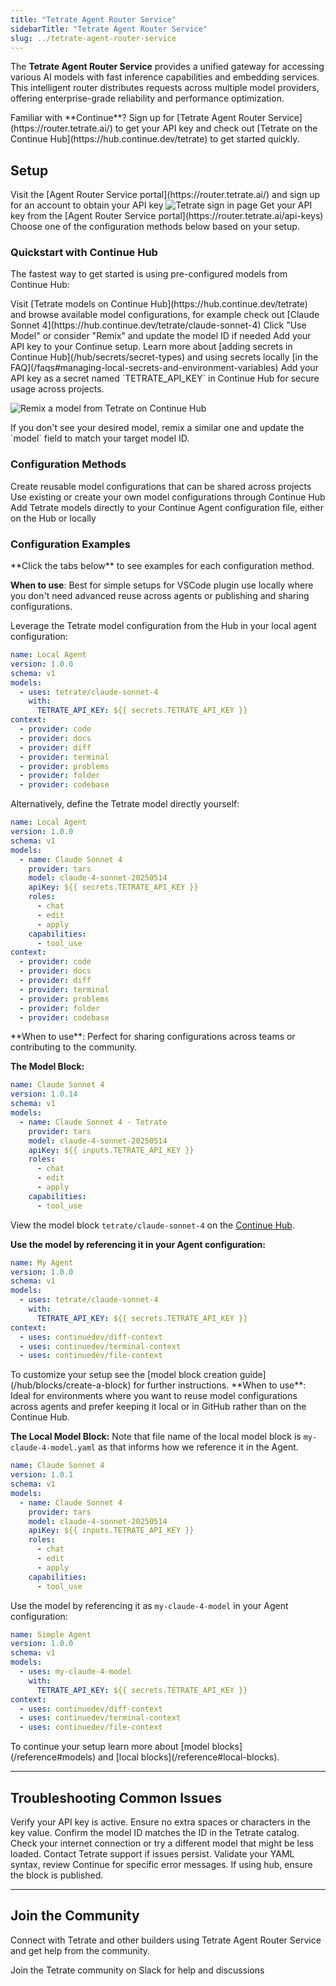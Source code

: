 ```yaml
---
title: "Tetrate Agent Router Service"
sidebarTitle: "Tetrate Agent Router Service"
slug: ../tetrate-agent-router-service
---
```


The **Tetrate Agent Router Service** provides a unified gateway for accessing various AI models with fast inference capabilities and embedding services. This intelligent router distributes requests across multiple model providers, offering enterprise-grade reliability and performance optimization.

<Tip>
Familiar with **Continue**? Sign up for [Tetrate Agent Router Service](https://router.tetrate.ai/) to get your API key and check out [Tetrate on the Continue Hub](https://hub.continue.dev/tetrate) to get started quickly. 
</Tip>

## Setup

<Steps>
<Step title="Login or Sign Up to Tetrate Agent Router Service">
Visit the [Agent Router Service portal](https://router.tetrate.ai/) and sign up for an account to obtain your API key
<img src="../assets/tetrate-sign-in.png" alt="Tetrate sign in page" style={{width: '300px', maxWidth: '100%'}} />
</Step>

<Step title="Get your API Key">
Get your API key from the [Agent Router Service portal](https://router.tetrate.ai/api-keys)
</Step>

<Step title="Configure your Continue Environment">
Choose one of the configuration methods below based on your setup.
</Step>

</Steps>


### Quickstart with Continue Hub

The fastest way to get started is using pre-configured models from Continue Hub:

<Steps>
<Step title="Browse Available Models">
Visit [Tetrate models on Continue Hub](https://hub.continue.dev/tetrate) and browse available model configurations, for example check out [Claude Sonnet 4](https://hub.continue.dev/tetrate/claude-sonnet-4)
</Step>

<Step title="Use or Remix a Model">
Click "Use Model" or consider "Remix" and update the model ID if needed
</Step>

<Step title="Add your API Key">
Add your API key to your Continue setup. Learn more about [adding secrets in Continue Hub](/hub/secrets/secret-types) and using secrets locally [in the FAQ](/faqs#managing-local-secrets-and-environment-variables)
<Tip>
Add your API key as a secret named `TETRATE_API_KEY` in Continue Hub for secure usage across projects.
</Tip>
</Step>
</Steps>

![Remix a model from Tetrate on Continue Hub](../assets/tetrate-remix.png)

<Info>
If you don't see your desired model, remix a similar one and update the `model` field to match your target model ID.
</Info>

### Configuration Methods

<CardGroup cols={1}>
  <Card title="Local Model Block" icon="folder" vertical>
    Create reusable model configurations that can be shared across projects
  </Card>
  <Card title="Continue Hub Model Block" icon="cloud" vertical>
    Use existing or create your own model configurations through Continue Hub
  </Card>
  <Card title="In Agent Configuration" icon="file-lines" vertical>
    Add Tetrate models directly to your Continue Agent configuration file, either on the Hub or locally
  </Card>
</CardGroup>


### Configuration Examples
<Info>
**Click the tabs below** to see examples for each configuration method.
</Info>
<Tabs>
<Tab title="In Local Agent Configuration">

**When to use**: Best for simple setups for VSCode plugin use locally where you don't need advanced reuse across agents or publishing and sharing configurations.

Leverage the Tetrate model configuration from the Hub in your local agent configuration:

```yaml title="~/.continue/config.yaml"
name: Local Agent
version: 1.0.0
schema: v1
models:
  - uses: tetrate/claude-sonnet-4
    with:
      TETRATE_API_KEY: ${{ secrets.TETRATE_API_KEY }}
context:
  - provider: code
  - provider: docs
  - provider: diff
  - provider: terminal
  - provider: problems
  - provider: folder
  - provider: codebase
```

Alternatively, define the Tetrate model directly yourself:

```yaml title="~/.continue/config.yaml"
name: Local Agent
version: 1.0.0
schema: v1
models:
  - name: Claude Sonnet 4
    provider: tars
    model: claude-4-sonnet-20250514
    apiKey: ${{ secrets.TETRATE_API_KEY }}
    roles:
      - chat
      - edit
      - apply
    capabilities:
      - tool_use
context:
  - provider: code
  - provider: docs
  - provider: diff
  - provider: terminal
  - provider: problems
  - provider: folder
  - provider: codebase
```
</Tab>
<Tab title="Continue Hub">
**When to use**: Perfect for sharing configurations across teams or contributing to the community.

**The Model Block:**

```yaml title="tetrate/claude-sonnet-4"
name: Claude Sonnet 4
version: 1.0.14
schema: v1
models:
  - name: Claude Sonnet 4 - Tetrate
    provider: tars
    model: claude-4-sonnet-20250514
    apiKey: ${{ inputs.TETRATE_API_KEY }}
    roles:
      - chat
      - edit
      - apply
    capabilities:
      - tool_use
```
View the model block `tetrate/claude-sonnet-4` on the [Continue Hub](https://hub.continue.dev/tetrate/claude-sonnet-4).

**Use the model by referencing it in your Agent configuration:**

```yaml title="my-agent"
name: My Agent
version: 1.0.0
schema: v1
models:
  - uses: tetrate/claude-sonnet-4
    with:
      TETRATE_API_KEY: ${{ secrets.TETRATE_API_KEY }}
context:
  - uses: continuedev/diff-context
  - uses: continuedev/terminal-context
  - uses: continuedev/file-context
```
<Tip>
To customize your setup see the [model block creation guide](/hub/blocks/create-a-block) for further instructions.
</Tip>

</Tab>

<Tab title="Using Local Model Blocks">
**When to use**: Ideal for environments where you want to reuse model configurations across agents and prefer keeping it local or in GitHub rather than on the Continue Hub.

**The Local Model Block:**
<Info>
Note that file name of the local model block is `my-claude-4-model.yaml` as that informs how we reference it in the Agent.
</Info>

```yaml title="~/.continue/models/my-claude-4-model.yaml"
name: Claude Sonnet 4
version: 1.0.1
schema: v1
models:
  - name: Claude Sonnet 4
    provider: tars
    model: claude-4-sonnet-20250514
    apiKey: ${{ inputs.TETRATE_API_KEY }}
    roles:
      - chat
      - edit
      - apply
    capabilities:
      - tool_use
```
Use the model by referencing it as `my-claude-4-model` in your Agent configuration:

```yaml title="~/.continue/agents/simple-agent.yaml"
name: Simple Agent
version: 1.0.0
schema: v1
models:
  - uses: my-claude-4-model
    with:
      TETRATE_API_KEY: ${{ secrets.TETRATE_API_KEY }}
context:
  - uses: continuedev/diff-context
  - uses: continuedev/terminal-context
  - uses: continuedev/file-context
```

<Tip>
To continue your setup learn more about [model blocks](/reference#models) and [local blocks](/reference#local-blocks).
</Tip>

</Tab>
</Tabs>

---

## Troubleshooting Common Issues

<CardGroup cols={2}>
  <Card title="Invalid API key Error" icon="key" vertical>
    Verify your API key is active. Ensure no extra spaces or characters in the key value.
  </Card>
  <Card title="Model not found Error" icon="ban" href="https://router.tetrate.ai/models" vertical>
    Confirm the model ID matches the ID in the Tetrate catalog.
  </Card>
  <Card title="Slow response times" icon="code" vertical>
    Check your internet connection or try a different model that might be less loaded. Contact Tetrate support if issues persist.
  </Card>
  <Card title="Configuration not loading" icon="file-lines" vertical>
    Validate your YAML syntax, review Continue for specific error messages. If using hub, ensure the block is published.
  </Card>
</CardGroup>

---

## Join the Community
Connect with Tetrate and other builders using Tetrate Agent Router Service and get help from the community.

<CardGroup cols={1}>
  <Card title="Join the Tetrate Community" icon="slack" href="https://join.slack.com/t/tetrate-agent-router/shared_invite/zt-399tv7hjm-6YMXztGywTOQrMIolvEBNg">
    Join the Tetrate community on Slack for help and discussions
  </Card>
</CardGroup>
